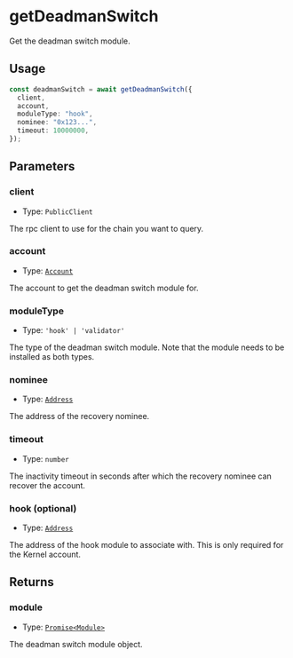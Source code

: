# getDeadmanSwitch

Get the deadman switch module.

## Usage

```typescript copy
const deadmanSwitch = await getDeadmanSwitch({
  client,
  account,
  moduleType: "hook",
  nominee: "0x123...",
  timeout: 10000000,
});
```

## Parameters

### client

- Type: `PublicClient`

The rpc client to use for the chain you want to query.

### account

- Type: [`Account`](/module-sdk/glossary/types#account)

The account to get the deadman switch module for.

### moduleType

- Type: `'hook' | 'validator'`

The type of the deadman switch module. Note that the module needs to be installed as both types.

### nominee

- Type: [`Address`](https://viem.sh/docs/glossary/types#address)

The address of the recovery nominee.

### timeout

- Type: `number`

The inactivity timeout in seconds after which the recovery nominee can recover the account.

### hook (optional)

- Type: [`Address`](https://viem.sh/docs/glossary/types#address)

The address of the hook module to associate with. This is only required for the Kernel account.

## Returns

### module

- Type: [`Promise<Module>`](/module-sdk/glossary/types#module)

The deadman switch module object.
